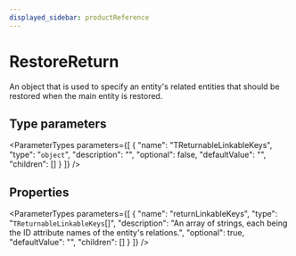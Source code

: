 ```yaml
---
displayed_sidebar: productReference
---
```



# RestoreReturn

An object that is used to specify an entity's related entities that should be restored when the main entity is restored.

## Type parameters

<ParameterTypes parameters={[
  {
    "name": "TReturnableLinkableKeys",
    "type": "`object`",
    "description": "",
    "optional": false,
    "defaultValue": "",
    "children": []
  }
]} />

## Properties

<ParameterTypes parameters={[
  {
    "name": "returnLinkableKeys",
    "type": "`TReturnableLinkableKeys`[]",
    "description": "An array of strings, each being the ID attribute names of the entity's relations.",
    "optional": true,
    "defaultValue": "",
    "children": []
  }
]} />
